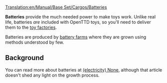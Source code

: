 [[Translation:en/Manual/Base Set/Cargos/Batteries]]
{{en/Manual/Base Set/Cargos/Cargo|
name=Batteries|
image=en/Manual/Base Set/Cargos/Batteries.png|
produced=[[en/Manual/Base Set/Industries/Battery Farm]]|
accepted=[[en/Manual/Base Set/Industries/Toy Factory]]
}}

'''Batteries''' provide the much needed power to make toys work.  Unlike real life, batteries ''are'' included with OpenTTD toys, so you'll need to deliver them to the [[en/Manual/Base Set/Industries/Toy Factory|toy factories]].

Batteries are produced by [[en/Manual/Base Set/Industries/Battery Farm|battery farms]] where they are grown using methods understood by few.

==Background==
You can read more about batteries at [https://www.wikipedia.org/wiki/Battery (electricity) None], although that article doesn't shed any light on the growth process.